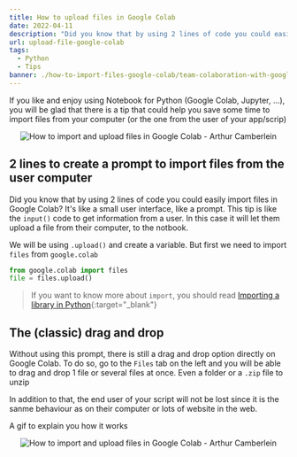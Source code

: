 ```yaml
---
title: How to upload files in Google Colab
date: 2022-04-11
description: "Did you know that by using 2 lines of code you could easily import files in Google Colab? And other files related tips"
url: upload-file-google-colab
tags:
  - Python
  - Tips
banner: ./how-to-import-files-google-colab/team-colaboration-with-google.jpg
---
```


If you like and enjoy using Notebook for Python (Google Colab, Jupyter, ...), you will be glad that there is a tip that could help you save some time to import files from your computer (or the one from the user of your app/scrip)

<p align="center">
  <img src="./how-to-import-files-google-colab/team-colaboration-with-google.jpg" alt="How to import and upload files in Google Colab - Arthur Camberlein" title="Team meeting and colaboration with Google (maybe)" />
</p>

## 2 lines to create a prompt to import files from the user computer

Did you know that by using 2 lines of code you could easily import files in Google Colab? It's like a small user interface, like a prompt. This tip is like the `input()` code to get information from a user. In this case it will let them upload a file from their computer, to the notbook.

We will be using `.upload()` and create a variable. But first we need to import `files` from `google.colab`

```python
from google.colab import files
file = files.upload()
```

> If you want to know more about `import`, you should read [Importing a library in Python](/how-to-import-python-libraries){:target="_blank"}

## The (classic) drag and drop

Without using this prompt, there is still a drag and drop option directly on Google Colab. To do so, go to the `Files` tab on the left and you will be able to drag and drop 1 file or several files at once. Even a folder or a `.zip` file to unzip

In addition to that, the end user of your script will not be lost since it is the sanme behaviour as on their computer or lots of website in the web.

A gif to explain you how it works
<p align="center">
  <img src="./import-files-google-colab.gif" alt="How to import and upload files in Google Colab - Arthur Camberlein" title="The how-to gif to import and upload files in Google Colab" />
</p>
